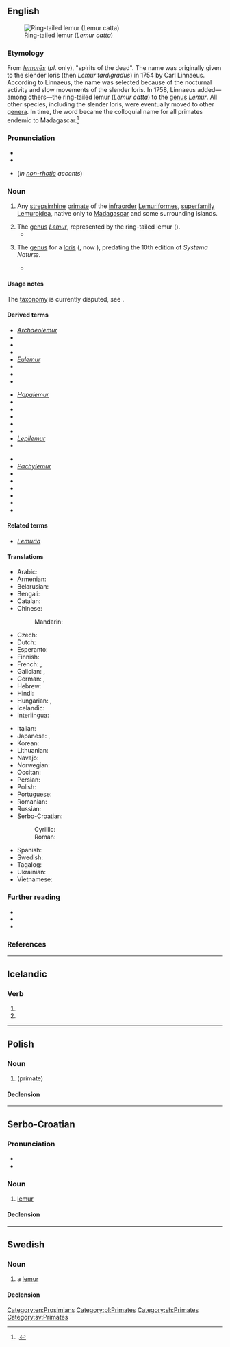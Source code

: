 {{also|Lemur|lémur|lemúr}}
==English==
[[File:Lemur catta 001.jpg|thumb|Ring-tailed lemur (''Lemur catta'')]]

===Etymology===
From {{etyl|la|en}} ''[[lemures|lemurēs]]'' (''pl''. only), "spirits of the dead". The name was originally given to the slender loris (then ''Lemur tardigradus'') in 1754 by Carl Linnaeus. According to Linnaeus, the name was selected because of the nocturnal activity and slow movements of the slender loris. In 1758, Linnaeus added—among others—the ring-tailed lemur (''Lemur catta'') to the [[genus]] ''Lemur''. All other species, including the slender loris, were eventually moved to other [[genera]]. In time, the word became the colloquial name for all primates endemic to Madagascar.<ref>{{cite-journal|author=A. R. Dunkel|coauthors=J. S. Zijlstra; C. P. Groves|title=Giant Rabbits, Marmosets, and British Comedies: Etymology of Lemur Names, Part 1|url=http://www.aeecl.org/lemurnews/lemurnews2011_16.pdf|journal=Lemur News|volume=16|date=2011/2012|pages=64–70|accessdate=11 April 2013}}.</ref>

===Pronunciation===
* {{IPA|/ˈliːmə(ɹ)/|lang=en}}
* {{rhymes|iːmə(r)|lang=en}}
* {{homophones|lang=en|Lima}} (''in [[non-rhotic]] accents'')

===Noun===
{{en-noun}}

# {{lb|en|colloquial}} Any [[strepsirrhine]] [[primate]] of the [[infraorder]] [[Lemuriformes]], [[superfamily]] [[Lemuroidea]], native only to [[Madagascar]] and some surrounding islands.
# The [[genus]] ''[[Lemur]]'', represented by the ring-tailed lemur ({{taxlink|Lemur catta|species|noshow=1}}).
#* {{quote-book
|year=1758
|author=Linnaeus, C.
|title=Systema Naturæ
|volume=1
|edition=10
|url=http://biodiversitylibrary.org/item/10277
|publisher=Laurentius Salvius
|location=Stockholm, Sweden
|pages=29–30
|pageurl=http://biodiversitylibrary.org/page/726922
}}
# {{lb|en|obsolete}} The [[genus]] for a [[loris]] ({{taxlink|Lemur tardigradus|species|noshow=1}}, now {{taxlink|Loris tardigradus|species|noshow=1}}), predating the 10th edition of ''Systema Naturæ''.
#* {{quote-book
|year=1754
|author=Linnaeus, C.
|title=Museum Adolphi Friderici Regis
|url=http://gallica.bnf.fr/ark:/12148/bpt6k972707/f3
|publisher=Typographia Regia
|location=Stockholm, Sweden
|page=3–4
|pageurl=http://gallica.bnf.fr/ark:/12148/bpt6k972707/f36.image
|passage="'''Lemures''' dixi hos, quod noctu imprimis obambulant, hominibus quodanmodo similes, & lento passu vagantur."
|translation=[I call them '''lemurs''', because they go around mainly by night, in a certain way similar to humans, and roam with a slow pace.]
}}

====Usage notes====
The [[taxonomy]] is currently disputed, see {{pedia|Taxonomy of lemurs}}.

====Derived terms====
{{rel-top3|terms derived from ''lemur (noun)''}}
* ''[[Archaeolemur]]''
* {{l|en|Archaeolemuridae}}
* {{l|en|bamboo lemur}}
* {{l|en|dwarf lemur}}
* ''[[Eulemur]]''
* {{l|en|fork-marked lemur}}
* {{l|en|giant mouse lemur}}
* {{l|en|hairy-eared dwarf lemur}}
{{rel-mid3}}
* ''[[Hapalemur]]''
* {{l|en|Lemuridae}}
* {{l|en|lemuriform}}
* {{l|en|Lemuriformes}}
* {{l|en|lemuroid}}
* {{l|en|Lemuroidea}}
* ''[[Lepilemur]]''
* {{l|en|Lepilemuridae}}
{{rel-mid3}}
* {{l|en|mouse lemur}}
* ''[[Pachylemur]]''
* {{l|en|ring-tailed lemur}}
* {{l|en|ruffed lemur}}
* {{l|en|sportive lemur}}
* {{l|en|subfossil lemur}}
* {{l|en|true lemur}}
* {{l|en|woolly lemur}}
{{rel-bottom}}

====Related terms====
* ''[[Lemuria]]''

====Translations====
{{trans-top|strepsirrhine primate of the infraorder Lemuriformes, superfamily Lemuroidea}}
* Arabic: {{t|ar|لِيمُور|m|tr=limūr}}
* Armenian: {{t+|hy|լեմուր}}
* Belarusian: {{t|be|лему́р|m}}
* Bengali: {{t|bn|লেমুর}}
* Catalan: {{t|ca|lèmur|m}}
* Chinese:
*: Mandarin: {{t+|cmn|狐猴|tr=húhóu|sc=Hani}}
* Czech: {{t|cs|lemur|m}}
* Dutch: {{t|nl|lemur}}
* Esperanto: {{t|eo|lemuro}}
* Finnish: {{t|fi|makimainen puoliapina}}
* French: {{t+|fr|lémur|m}}, {{t+|fr|lémurien|m}}
* Galician: {{t|gl|lémur|m|f}}, {{t|gl|lémure|m}}
* German: {{t+|de|Lemur|m}}, {{t+|de|Lemure|m}}
* Hebrew: {{t|he|לֶמוּר}}
* Hindi: {{t|hi|लीमर|m}}
* Hungarian: {{t+|hu|maki}}, {{t|hu|makimajom}}
* Icelandic: {{t|is|lemúr|m}}
* Interlingua: {{t|ia|lemure}}
{{trans-mid}}
* Italian: {{t+|it|lemure|m}}
* Japanese: {{t|ja|狐猿|tr=きつねざる, kitsunezaru}}, {{t|ja|キツネザル|tr=kitsunezaru}}
* Korean: {{t|ko|여우원숭이|tr=yeouweonsung-i}}
* Lithuanian: {{t|lt|lemūras|m}}
* Navajo: {{t|nv|mágí bitseeʼ noodǫ́zígíí}}
* Norwegian: {{t|no|lemur|m}}
* Occitan: {{t|oc|lemur|m}}
* Persian: {{t+|fa|لمور|tr=lemur}}
* Polish: {{t+|pl|lemur|m}}
* Portuguese: {{t|pt|lêmure|m}}
* Romanian: {{t+|ro|lemur|m}}
* Russian: {{t+|ru|лему́р|m}}
* Serbo-Croatian:
*: Cyrillic: {{t|sh|лѐмӯр|m|sc=Cyrl}}
*: Roman: {{t+|sh|lèmūr|m}}
* Spanish: {{t+|es|lémur|m}}
* Swedish: {{t+|sv|lemur}}
* Tagalog: {{t|tl|lemur}}
* Ukrainian: {{t|uk|лему́р|m}}
* Vietnamese: {{t|vi|vượn cáo}}
{{trans-bottom}}

===Further reading===
* {{pedia}}
* {{specieslite|Lemuriformes}}
* {{comcatlite|Lemuriformes}}

===References===
<references/>

[[Category:en:Prosimians]]

----

==Icelandic==

===Verb===
{{is-verb form}} {{qualifier|weak}}

# {{is-conjugation of|lemja|2|s|pres|ind}}
# {{is-conjugation of|lemja|3|s|pres|ind}}

----

==Polish==

===Noun===
{{pl-noun|m-an}}

# {{l|en|lemur}} (primate)

====Declension====
{{pl-decl-noun-m-an}}

[[Category:pl:Primates]]

----

==Serbo-Croatian==

===Pronunciation===
* {{IPA|/lěmuːr/|lang=sh}}
* {{hyphenation|le|mur|lang=sh}}

===Noun===
{{sh-noun|g=m|head=lèmūr}}

# [[#English|lemur]]

====Declension====
{{sh-decl-noun
|lèmūr|lemuri
|lemúra|lemura
|lemuru|lemurima
|lemura|lemure
|lemure|lemuri
|lemuru|lemurima
|lemurom|lemurima
}}

[[Category:sh:Primates]]

----

==Swedish==

===Noun===
{{sv-noun|c}}

# a [[#English|lemur]]

====Declension====
{{sv-infl-noun-c-er}}

[[Category:sv:Primates]]